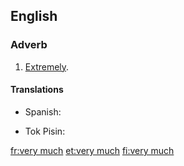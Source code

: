 ==English==

===Adverb===
{{en-adv|head=[[very]] [[much]]}}

# [[extremely|Extremely]].

====Translations====
{{trans-top|extremely}}
* Spanish: {{t+|es|mucho|m}}
{{trans-mid}}
* Tok Pisin: {{t-|tpi|tumas}}
{{trans-bottom}}

[[fr:very much]]
[[et:very much]]
[[fi:very much]]